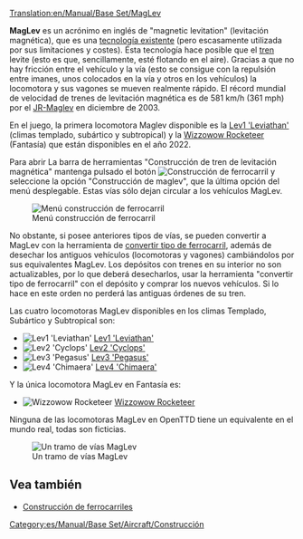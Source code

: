 [[Translation:en/Manual/Base Set/MagLev]]
{{es/Manual/Base Set/Tipos de ferrocarril}}

'''MagLev''' es un acrónimo en inglés de "magnetic levitation" (levitación magnética), que es una [http://es.wikipedia.org/wiki/Tren_de_levitación_magnética tecnología existente] (pero escasamente utilizada por sus limitaciones y costes). Ésta tecnología hace posible que el [[es/Manual/Trenes|tren]] levite (esto es que, sencillamente, esté flotando en el aire). Gracias a que no hay fricción entre el vehículo y la vía (esto se consigue con la repulsión entre imanes, unos colocados en la vía y otros en los vehículos) la locomotora y sus vagones se mueven realmente rápido. El récord mundial de velocidad de trenes de levitación magnética es de 581 km/h (361 mph) por el [http://en.wikipedia.org/wiki/Maglev JR-Maglev] en diciembre de 2003.

En el juego, la primera locomotora Maglev disponible es la [[es/Manual/Base Set/Trains/Lev1 'Leviathan'|Lev1 'Leviathan']] (climas templado, subártico y subtropical) y la [[es/Manual/Base Set/Trains/Wizzowow Rocketeer|Wizzowow Rocketeer]] (Fantasía) que están disponibles en el año 2022.

Para abrir La barra de herramientas "Construcción de tren de levitación magnética" mantenga pulsado el botón [[File:en/Manual/Manual html m772c5b23.png|Construcción de ferrocarril]] y seleccione la opción "Construcción de maglev", que la última opción del menú desplegable. Estas vías sólo dejan circular a los vehículos MagLev.

[[File:es/Manual/Openttd-rail1.png|none|Menú construcción de ferrocarril]]

No obstante, si posee anteriores tipos de vías, se pueden convertir a MagLev con la herramienta de [[es/Manual/Convertir tipo de ferrocarril|convertir tipo de ferrocarril]], además de desechar los antiguos vehículos (locomotoras y vagones) cambiándolos por sus equivalentes MagLev. Los depósitos con trenes en su interior no son actualizables, por lo que deberá desecharlos, usar la herramienta "convertir tipo de ferrocarril" con el depósito y comprar los nuevos vehículos. Si lo hace en este orden no perderá las antiguas órdenes de su tren.

Las cuatro locomotoras MagLev disponibles en los climas Templado, Subártico y Subtropical son:
*[[File:en/Manual/Base Set/Trains/Lev1leviathan.png|Lev1 'Leviathan']] [[es/Manual/Base Set/Trains/Lev1 'Leviathan'|Lev1 'Leviathan']]
*[[File:en/Manual/Base Set/Trains/Lev2cyclops.png|Lev2 'Cyclops']] [[es/Manual/Base Set/Trains/Lev2 'Cyclops'|Lev2 'Cyclops']]
*[[File:en/Manual/Base Set/Trains/Lev3pegasus.png|Lev3 'Pegasus']] [[es/Manual/Base Set/Trains/Lev3 'Pegasus'|Lev3 'Pegasus']]
*[[File:en/Manual/Base Set/Trains/Lev4chimaerarhead.png|Lev4 'Chimaera']] [[es/Manual/Base Set/Trains/Lev4 'Chimaera'|Lev4 'Chimaera']]
Y la única locomotora MagLev en Fantasía es:
*[[File:en/Manual/Base Set/Trains/Wizzowowrocketeer.png|Wizzowow Rocketeer]] [[es/Manual/Base Set/Trains/Wizzowow Rocketeer|Wizzowow Rocketeer]]

Ninguna de las locomotoras MagLev en OpenTTD tiene un equivalente en el mundo real, todas son ficticias.

[[File:en/Manual/Base Set/MaglevTemp.png|none|frame|Un tramo de vías MagLev]]

==Vea también==
*[[es/Manual/Construcción de ferrocarriles|Construcción de ferrocarriles]]

[[Category:es/Manual/Base Set/Aircraft/Construcción]]